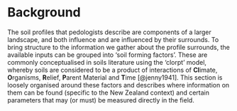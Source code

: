 # Background

The soil profiles that pedologists describe are components of a larger landscape, and both influence and are influenced by their surrounds. To bring structure to the information we gather about the profile surrounds, the available inputs can be grouped into 'soil forming factors'. These are commonly conceptualised in soils literature using the 'clorpt' model, whereby soils are considered to be a product of interactions of **Cl**imate, **O**rganisms, **R**elief, **P**arent Material and **T**ime [@jenny1941]. This section is loosely organised around these factors and describes where information on them can be found (specific to the New Zealand context) and certain parameters that may (or must) be measured directly in the field.
